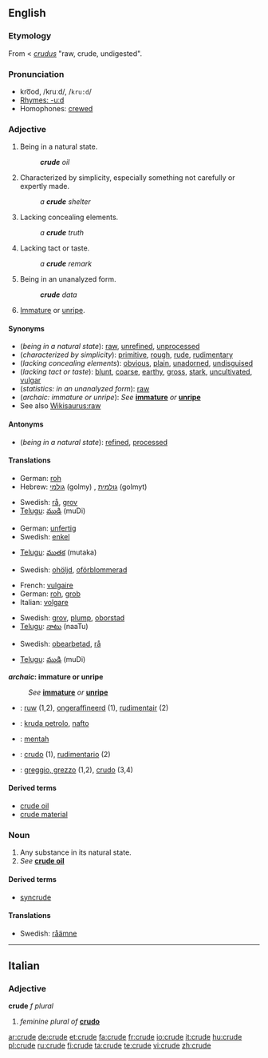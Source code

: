 {{wikipedia|dab=crude}}
==English==

===Etymology===
From {{ME.}} < {{L.}} ''[[crudus]]'' "raw, crude, undigested".

===Pronunciation===
* kro͞od, /kruːd/, /<tt>kru:d</tt>/
* [[Rhymes:English:-uːd|Rhymes: -uːd]]
* Homophones: [[crewed]]

===Adjective===
{{en-adj|crud|er}}

# Being in a natural state.
#: '''''crude''' oil''
# Characterized by simplicity, especially something not carefully or expertly made.
#: ''a '''crude''' shelter''
# Lacking concealing elements.
#: ''a '''crude''' truth''
# Lacking tact or taste.
#: ''a '''crude''' remark''
# {{statistics}} Being in an unanalyzed form.
#: '''''crude''' data''
# {{archaic}} [[immature|Immature]] or [[unripe]].

====Synonyms====
* (''being in a natural state''): [[raw]], [[unrefined]], [[unprocessed]]
* (''characterized by simplicity''): [[primitive]], [[rough]], [[rude]], [[rudimentary]]
* (''lacking concealing elements''): [[obvious]], [[plain]], [[unadorned]], [[undisguised]]
* (''lacking tact or taste''): [[blunt]], [[coarse]], [[earthy]], [[gross]], [[stark]], [[uncultivated]], [[vulgar]]
* (''statistics: in an unanalyzed form''): [[raw]]
* (''archaic: immature or unripe''): ''See'' '''[[immature]]''' ''or'' '''[[unripe]]'''
* See also [[Wikisaurus:raw]]

====Antonyms====
* (''being in a natural state''): [[refined]], [[processed]]

====Translations====

{{trans-top|being in a natural state}}
* German: [[roh]]
* Hebrew: [[גולמי]] (golmy) {{m}}, [[גולמית]] (golmyt) {{f}}
{{trans-mid}}
* Swedish: [[rå]], [[grov]]
* [[Telugu]]: [[ముడి]] (muDi)
{{trans-bottom}}

{{trans-top|characterized by simplicity}}
* German: [[unfertig]]
* Swedish: [[enkel]]
{{trans-mid}}
* [[Telugu]]: [[ముతక]] (mutaka)
{{trans-bottom}}

{{trans-top|lacking concealing elements}}
* Swedish: [[ohöljd]], [[oförblommerad]]
{{trans-mid}}
{{trans-bottom}}

{{trans-top|lacking tact or taste}}
* French: [[vulgaire]] {{m|f}}
* German: [[roh]], [[grob]]
* Italian: [[volgare]] {{m|f}}
{{trans-mid}}
* Swedish: [[grov]], [[plump]], [[oborstad]]
* [[Telugu]]: [[నాటు]] (naaTu)
{{trans-bottom}}

{{trans-top|statistics: in an unanalyzed form}}
* Swedish: [[obearbetad]], [[rå]]
{{trans-mid}}
* [[Telugu]]: [[ముడి]] (muDi)
{{trans-bottom}}

'''''archaic'': immature or unripe'''
: ''See'' '''[[immature]]''' ''or'' '''[[unripe]]'''

{{checktrans-top}}
* {{ttbc|Dutch}}: [[ruw]] (1,2), [[ongeraffineerd]] (1), [[rudimentair]] (2)
* {{ttbc|Esperanto}}: [[kruda petrolo]], [[nafto]]
* {{ttbc|Indonesian}}: [[mentah]]
{{trans-mid}}
* {{ttbc|Spanish}}: [[crudo]] (1), [[rudimentario]] (2)
* {{ttbc|Italian}}: [[greggio, grezzo]] (1,2), [[crudo]] (3,4)
{{trans-bottom}}

====Derived terms====
* [[crude oil]]
* [[crude material]]

===Noun===
{{en-noun}}

# Any substance in its natural state.
# ''See'' '''[[crude oil]]'''

====Derived terms====
* [[syncrude]]

====Translations====
{{trans-top|any substance in its natural state}}
* Swedish: [[råämne]] {{n}}
{{trans-mid}}
{{trans-bottom}}

----

==Italian==

===Adjective===
'''crude''' ''f plural''

# ''feminine plural of'' '''[[crudo#Italian|crudo]]'''

[[ar:crude]]
[[de:crude]]
[[et:crude]]
[[fa:crude]]
[[fr:crude]]
[[io:crude]]
[[it:crude]]
[[hu:crude]]
[[pl:crude]]
[[ru:crude]]
[[fi:crude]]
[[ta:crude]]
[[te:crude]]
[[vi:crude]]
[[zh:crude]]